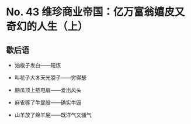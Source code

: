 # No. 43 维珍商业帝国：亿万富翁嬉皮又奇幻的人生（上）

## 歇后语

- 油梭子发白——短炼

- 叫花子大冬天光膀子——穷得瑟

- 脑瓜顶上插电扇——爱出风头

- 麻雀啄了牛屁股——确实牛逼

- 山羊放了绵羊屁——既洋气又骚气
